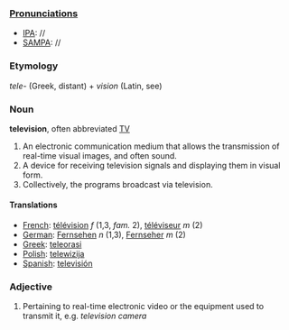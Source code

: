 ===[[Pronunciation]]s===
*[[IPA]]: //
*[[SAMPA]]: //
===Etymology===
''tele-'' (Greek, distant) + ''vision'' (Latin, see)

===Noun===
'''television''', often abbreviated [[TV]]

# An electronic communication medium that allows the transmission of real-time visual images, and often sound.
# A device for receiving television signals and displaying them in visual form.
# Collectively, the programs broadcast via television.
====Translations====
*[[French]]: [[télévision]] ''f'' (1,3,  ''fam.'' 2), [[téléviseur]] ''m'' (2)
*[[German]]: [[Fernsehen]] ''n'' (1,3), [[Fernseher]] ''m'' (2)
*[[Greek]]: [[teleorasi]]
*[[Polish]]: [[telewizija]]
*[[Spanish]]: [[televisión]]
===Adjective===

# Pertaining to real-time electronic video or the equipment used to transmit it, e.g. ''television camera''